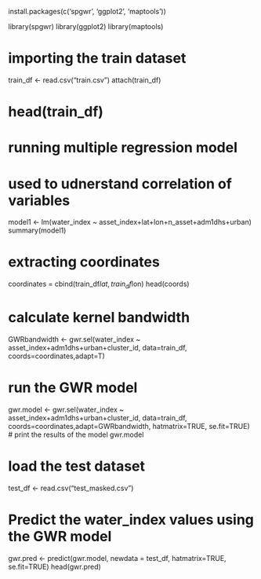 install.packages(c('spgwr', 'ggplot2', 'maptools'))

library(spgwr)
library(ggplot2)
library(maptools)

# importing the train dataset
train_df <- read.csv("train.csv")
attach(train_df)

# head(train_df)

# running multiple regression model
# used to udnerstand correlation of variables
model1 <- lm(water_index ~ asset_index+lat+lon+n_asset+adm1dhs+urban)
summary(model1)

# extracting coordinates
coordinates = cbind(train_df$lat, train_df$lon)
head(coords)

# calculate kernel bandwidth
GWRbandwidth <- gwr.sel(water_index ~ asset_index+adm1dhs+urban+cluster_id, data=train_df, coords=coordinates,adapt=T) 

# run the GWR model
gwr.model <- gwr.sel(water_index ~ asset_index+adm1dhs+urban+cluster_id, data=train_df, coords=coordinates,adapt=GWRbandwidth, hatmatrix=TRUE, se.fit=TRUE)
# print the results of the model
gwr.model

# load the test dataset
test_df <- read.csv("test_masked.csv")

# Predict the water_index values using the GWR model
gwr.pred <- predict(gwr.model, newdata = test_df, hatmatrix=TRUE, se.fit=TRUE)
head(gwr.pred)
